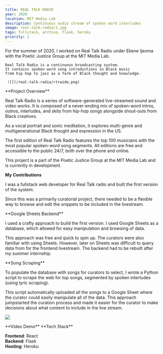 ```yaml
---
title: REAL TALK RADIO
year: 2020
location: MIT Media Lab
description: Continuous audio stream of spoken word interludes
image: real-talk-radio/1.jpg
tags: fullstack, archive, flask, heroku
priority: 2
---
```


<Hero>
  <div>
    <Callout
      link="https://vimeo.com/554488451"
      text="Watch the Demo"
    />
     <Callout
      link="https://www.media.mit.edu/projects/real-talk-radio/overview/"
      text="MIT Writeup"
    />
  </div>
  
  <div>
    For the summer of 2020, I worked on Real Talk Radio under 
    Ekene Ijeoma with the Poetic Justice Group at the MIT Media Lab. 
    
    Real Talk Radio is a continuous broadcasting system. 
    It contains spoken word song introductions in Black music 
    from hip hop to jazz as a form of Black thought and knowledge.

     ![](/real-talk-radio/rtrwide.png)

  </div>
   
</Hero>

<Line />

<TwoCol>
**Project Overview**

Real Talk Radio is a series of software-generated live-streamed sound and video works.
It is composed of a never-ending mix of spoken-word intros,
outros, interludes, and skits from hip-hop songs alongside
shout-outs from Black creatives.

As a vocal portrait and sonic meditation, it explores multi-genre and multigenerational
Black thought and expression in the US.

The first edition of Real Talk Radio features the top 100 musicians with the
most popular spoken-word song segments. All editions are free and accessible to
the public 24/7, both over the phone and online.

This project is a part of the Poetic Justice Group at the MIT Media Lab and is
currently in development.

</TwoCol>

<Line />

<TwoCol>

**My Contributions**

I was a fullstack web developer for Real Talk radio
and built the first version of the system.

Since this was a primarily curatorial project,
there needed to be a flexible way to browse and edit the snippets
to be included in the livestream.

<TwoCol>
**Google Sheets Backend**

I used a crafty approach to build the first version.
I used Google Sheets as a database, which allowed for
easy manipulation and browsing of data.

This approach was free and quick to spin up. The curators
were also familiar with using Sheets. However, later on
Sheets was difficult to query data from for the
frontend livestream. The backend had to be rebuilt after
my summer internship.

</TwoCol>

<TwoCol>
**Song Scraping**

To populate the database with songs for curators to select, I wrote a
Python script to scrape
the web for top songs, segmented by spoken interludes (using lyric scraping).

This script automatically uploaded all the songs to a Google Sheet where
the curator could easily manipulate all of the data. This approach
jumpstarted the curation process and made it easier for the curator
to make decisions about what content to include in the live stream.

</TwoCol>

![](https://github.com/trudypainter/trudy-computer-react/blob/main/projects/real-talk-radio/rtroverview.jpg?raw=true)

</TwoCol>

<Line />

<TwoCol>
**Video Demo**

<Vimeo vimeoId="554488451" />

</TwoCol>

<Line />

<TwoCol>
**Tech Stack**

**Frontend**: React  
**Backend**: Flask  
**Hosting**: Heroku

</TwoCol>
